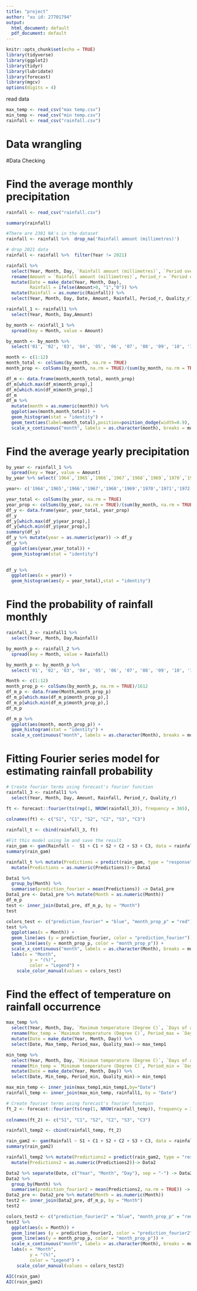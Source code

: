 ---
title: "project"
author: "xu id: 27701794"
output:
  html_document: default
  pdf_document: default
---

```{r setup, include=FALSE}
knitr::opts_chunk$set(echo = TRUE)
library(tidyverse)
library(ggplot2)
library(tidyr)
library(lubridate)
library(forecast)
library(mgcv)
options(digits = 4)
```

read data
```{r}
max_temp <- read_csv("max temp.csv")
min_temp <- read_csv("min temp.csv")
rainfall <- read_csv("rainfall.csv")

```
# Data wrangling

#Data Checking

# Find the average monthly precipitation
```{r}
rainfall <- read_csv("rainfall.csv")

summary(rainfall)

#There are 2301 NA's in the dataset
rainfall <- rainfall %>%  drop_na('Rainfall amount (millimetres)')

# drop 2021 data 
rainfall <- rainfall %>%  filter(Year != 2021)

rainfall %>% 
  select(Year, Month, Day, `Rainfall amount (millimetres)`, `Period over which rainfall was measured (days)`, Quality) %>% 
  rename(Amount = `Rainfall amount (millimetres)`, Period_r = `Period over which rainfall was measured (days)`, Quality_r = Quality ) %>% 
  mutate(Date = make_date(Year, Month, Day),
         Rainfall = ifelse(Amount>0, "1","0")) %>%
  mutate(Rainfall = as.numeric(Rainfall)) %>% 
  select(Year, Month, Day, Date, Amount, Rainfall, Period_r, Quality_r)-> rainfall1

rainfall_1 <- rainfall1 %>% 
  select(Year, Month, Day,Amount)

by_month <- rainfall_1 %>% 
  spread(key = Month, value = Amount)

by_month <- by_month %>% 
  select('01', '02', '03', '04', '05', '06', '07', '08', '09', '10', '11', '12')

month <- c(1:12)
month_total <- colSums(by_month, na.rm = TRUE)
month_prop <- colSums(by_month, na.rm = TRUE)/(sum(by_month, na.rm = TRUE))*100

df_m <- data.frame(month,month_total, month_prop)
df_m[which.max(df_m$month_prop),]
df_m[which.min(df_m$month_prop),]
df_m
df_m %>% 
  mutate(month = as.numeric(month)) %>% 
  ggplot(aes(month,month_total)) +
  geom_histogram(stat = "identity") +
  geom_text(aes(label=month_total),position=position_dodge(width=0.9), vjust=-0.25) +
  scale_x_continuous("month", labels = as.character(month), breaks = month)

```
# Find the average yearly precipitation
```{r}
by_year <- rainfall_1 %>% 
  spread(key = Year, value = Amount)
by_year %>% select(`1964`,`1965`,`1966`,`1967`,`1968`,`1969`,`1970`,`1971`,`1972`,`1973`,`1974`,`1975`,`1976`,`1977`,`1978`,`1979`,`1980`,`1981`,`1982`,`1983`,`1984`,`1985`,`1986`,`1987`,`1988`,`1989`,`1990`,`1991`,`1992`,`1993`,`1999`,`2000`,`2001`,`2002`,`2003`,`2004`,`2005`,`2006`,`2007`,`2008`,`2009`,`2010`,`2011`,`2012`,`2013`,`2014`,`2015`,`2016`,`2017`,`2018`,`2019`,`2020`) ->by_year

year<- c('1964','1965','1966','1967','1968','1969','1970','1971','1972','1973','1974','1975','1976','1977','1978','1979','1980','1981','1982','1983','1984','1985','1986','1987','1988','1989','1990','1991','1992','1993','1999','2000','2001','2002','2003','2004','2005','2006','2007','2008','2009','2010','2011','2012','2013','2014','2015','2016','2017','2018','2019','2020')

year_total <- colSums(by_year, na.rm = TRUE)
year_prop <- colSums(by_year, na.rm = TRUE)/(sum(by_month, na.rm = TRUE))*100
df_y <- data.frame(year, year_total, year_prop)
df_y
df_y[which.max(df_y$year_prop),]
df_y[which.min(df_y$year_prop),] 
summary(df_y)
df_y %>% mutate(year = as.numeric(year)) -> df_y
df_y %>% 
  ggplot(aes(year,year_total)) +
  geom_histogram(stat = "identity") 
  

df_y %>% 
  ggplot(aes(x = year)) +
  geom_histogram(aes(y = year_total),stat = "identity") 
```
# Find the probability of rainfall monthly
```{r}
rainfall_2 <- rainfall1 %>% 
  select(Year, Month, Day,Rainfall)

by_month_p <- rainfall_2 %>% 
  spread(key = Month, value = Rainfall)

by_month_p <- by_month_p %>% 
  select('01', '02', '03', '04', '05', '06', '07', '08', '09', '10', '11', '12')

Month <- c(1:12)
month_prop_p <- colSums(by_month_p, na.rm = TRUE)/1612
df_m_p <- data.frame(Month,month_prop_p)
df_m_p[which.max(df_m_p$month_prop_p),]
df_m_p[which.min(df_m_p$month_prop_p),]
df_m_p

df_m_p %>% 
  ggplot(aes(month, month_prop_p)) +
  geom_histogram(stat = "identity") +
  scale_x_continuous("month", labels = as.character(Month), breaks = month)
```
# Fitting Fourier series model for estimating rainfall probability

```{r}
# Create fourier terms using forecast's fourier function  
rainfall_3 <- rainfall1 %>% 
  select(Year, Month, Day, Amount, Rainfall, Period_r, Quality_r)

ft <- forecast::fourier(ts(rep(1, NROW(rainfall_3)), frequency = 365), 3)  
  
colnames(ft) <- c("S1", "C1", "S2", "C2", "S3", "C3")  

rainfall_t <- cbind(rainfall_3, ft)

#Fit this model using lm and save the result
rain_gam <- gam(Rainfall ~  S1 + C1 + S2 + C2 + S3 + C3, data = rainfall_t, family = binomial(),na.action=na.exclude)
summary(rain_gam)

rainfall_t %>% mutate(Predictions = predict(rain_gam, type = "response")) %>% 
  mutate(Predictions = as.numeric(Predictions))-> Data1

```
```{r}
Data1 %>% 
  group_by(Month) %>% 
  summarise(prediction_fourier = mean(Predictions)) -> Data1_pre
Data1_pre <- Data1_pre %>% mutate(Month = as.numeric(Month))
df_m_p
test <- inner_join(Data1_pre, df_m_p, by = "Month")
test
```

```{r}
colors_test <- c("prediction_fourier" = "blue", "month_prop_p" = "red")
test %>% 
  ggplot(aes(x = Month)) +
  geom_line(aes (y = prediction_fourier, color = "prediction_fourier")) +
  geom_line(aes(y = month_prop_p, color = "month_prop_p")) +
  scale_x_continuous("month", labels = as.character(Month), breaks = month) +
  labs(x = "Month",
         y = "(%)",
         color = "Legend") +
    scale_color_manual(values = colors_test)

```
# Find the effect of temperature on rainfall occurrence

```{r}
max_temp %>% 
  select(Year, Month, Day, `Maximum temperature (Degree C)`, `Days of accumulation of maximum temperature`, Quality) %>% 
  rename(Max_temp = `Maximum temperature (Degree C)`, Period_max = `Days of accumulation of maximum temperature`, Quality_max = Quality) %>% 
  mutate(Date = make_date(Year, Month, Day)) %>% 
  select(Date, Max_temp, Period_max, Quality_max)-> max_temp1

min_temp %>% 
  select(Year, Month, Day, `Minimum temperature (Degree C)`, `Days of accumulation of minimum temperature`, Quality) %>% 
  rename(Min_temp = `Minimum temperature (Degree C)`, Period_min = `Days of accumulation of minimum temperature`, Quality_min = Quality) %>% 
  mutate(Date = make_date(Year, Month, Day)) %>% 
  select(Date, Min_temp, Period_min, Quality_min)-> min_temp1

max_min_temp <- inner_join(max_temp1,min_temp1,by="Date") 
rainfall_temp <- inner_join(max_min_temp, rainfall1, by = "Date")

# Create fourier terms using forecast's fourier function  
ft_2 <- forecast::fourier(ts(rep(1, NROW(rainfall_temp)), frequency = 365), 3)  
  
colnames(ft_2) <- c("S1", "C1", "S2", "C2", "S3", "C3")  

rainfall_temp2 <- cbind(rainfall_temp, ft_2)

rain_gam2 <- gam(Rainfall ~ S1 + C1 + S2 + C2 + S3 + C3, data = rainfall_temp2, family = binomial(),  na.action=na.exclude)
summary(rain_gam2)
```

```{r}
rainfall_temp2 %>% mutate(Predictions2 = predict(rain_gam2, type = "response")) %>% 
  mutate(Predictions2 = as.numeric(Predictions2))-> Data2

Data2 %>% separate(Date, c("Year", "Month", "Day"), sep = "-") -> Data2
Data2 %>% 
  group_by(Month) %>% 
  summarise(prediction_fourier2 = mean(Predictions2, na.rm = TRUE)) -> Data2_pre
Data2_pre <- Data2_pre %>% mutate(Month = as.numeric(Month))
test2 <- inner_join(Data2_pre, df_m_p, by = "Month")
test2
```

```{r}
colors_test2 <- c("prediction_fourier2" = "blue", "month_prop_p" = "red")
test2 %>% 
  ggplot(aes(x = Month)) +
  geom_line(aes (y = prediction_fourier2, color = "prediction_fourier2")) +
  geom_line(aes(y = month_prop_p, color = "month_prop_p")) +
  scale_x_continuous("month", labels = as.character(Month), breaks = month) +
  labs(x = "Month",
         y = "(%)",
         color = "Legend") +
    scale_color_manual(values = colors_test2)

```

```{r}
AIC(rain_gam)
AIC(rain_gam2)

```



